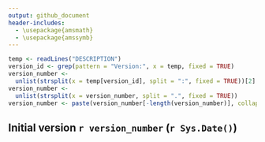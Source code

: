 ```yaml
---
output: github_document
header-includes:
  - \usepackage{amsmath}
  - \usepackage{amssymb}
---
```

<!-- NEWS.md was auto-generated by NEWS.Rmd. Please DO NOT edit by hand!-->

```r
temp <- readLines("DESCRIPTION")
version_id <- grep(pattern = "Version:", x = temp, fixed = TRUE)
version_number <-
  unlist(strsplit(x = temp[version_id], split = ":", fixed = TRUE))[2]
version_number <-
  unlist(strsplit(x = version_number, split = ".", fixed = TRUE))
version_number <- paste(version_number[-length(version_number)], collapse = ".")
```

## Initial version `r version_number` (`r Sys.Date()`)




